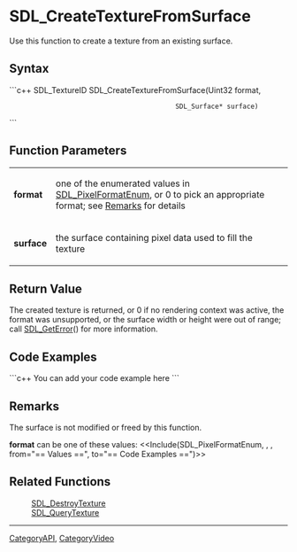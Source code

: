 <!-- pragma section-numbers off -->
<!-- pragma disable-camelcase -->

= SDL_CreateTextureFromSurface =
Use this function to create a texture from an existing surface.


== Syntax ==
```c++
SDL_TextureID SDL_CreateTextureFromSurface(Uint32       format,
                                           SDL_Surface* surface)
```

== Function Parameters ==
{|
|'''format'''
|one of the enumerated values in [[SDL_PixelFormatEnum]], or 0 to pick an appropriate format; see [[#format|Remarks]] for details
|-
|'''surface'''
|the surface containing pixel data used to fill the texture
|}

== Return Value ==
The created texture is returned, or 0 if no rendering context was active, the format was unsupported, or the surface width or height were out of range; call [[SDL_GetError]]() for more information.

== Code Examples ==
```c++
You can add your code example here
```

== Remarks ==
The surface is not modified or freed by this function.

<span id="format"></span> '''format''' can be one of these values:
<<Include(SDL_PixelFormatEnum, , , from="== Values ==", to="== Code Examples ==")>>

== Related Functions ==
:[[SDL_DestroyTexture]]
:[[SDL_QueryTexture]]

----
[[CategoryAPI]], [[CategoryVideo]]

